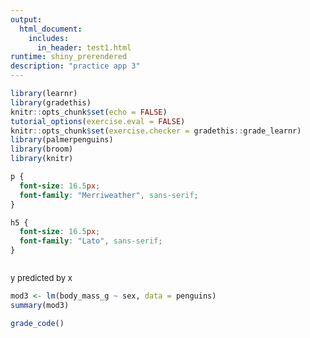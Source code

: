 ```yaml
---
output: 
  html_document:
    includes:
      in_header: test1.html
runtime: shiny_prerendered
description: "practice app 3"
---
```


```r
library(learnr)
library(gradethis)
knitr::opts_chunk$set(echo = FALSE)
tutorial_options(exercise.eval = FALSE)
knitr::opts_chunk$set(exercise.checker = gradethis::grade_learnr)
library(palmerpenguins)
library(broom)
library(knitr)

```

```css
p {
  font-size: 16.5px;
  font-family: "Merriweather", sans-serif;
}

h5 {
  font-size: 16.5px;
  font-family: "Lato", sans-serif;
}

```


```r

```

<div id="ex1-hint">

<font size="-1.5">
y predicted by x
</font>
</div>


```r
mod3 <- lm(body_mass_g ~ sex, data = penguins)
summary(mod3)
```

```r
grade_code()
```

<div data-iframe-height></div>